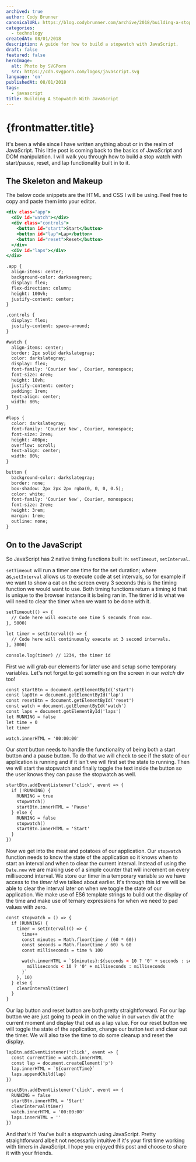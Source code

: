 ```yaml
---
archived: true
author: Cody Brunner
canonicalURL: https://blog.codybrunner.com/archive/2018/building-a-stopwatch-with-javascript
categories:
  - technology
createdAt: 08/01/2018
description: A guide for how to build a stopwatch with JavaScript.
draft: false
featured: false
heroImage:
  alt: Photo by SVGPorn
  src: https://cdn.svgporn.com/logos/javascript.svg
language: 'en'
publishedAt: 08/01/2018
tags:
  - javascript
title: Building A Stopwatch With JavaScript
---
```



# {frontmatter.title}

It's been a while since I have written anything about or in the realm of JavaScript. This little post is coming back to the basics of JavaScript and DOM manipulation. I will walk you through how to build a stop watch with start/pause, reset, and lap functionality built in to it.

## The Skeleton and Makeup

The below code snippets are the HTML and CSS I will be using. Feel free to copy and paste them into your editor.

```html:stopwatch.html
<div class="app">
  <div id="watch"></div>
  <div class="controls">
    <button id="start">Start</button>
    <button id="lap">Lap</button>
    <button id="reset">Reset</button>
  </div>
  <div id="laps"></div>
</div>
```

```css:stopwatch.html
.app {
  align-items: center;
  background-color: darkseagreen;
  display: flex;
  flex-direction: column;
  height: 100vh;
  justify-content: center;
}

.controls {
  display: flex;
  justify-content: space-around;
}

#watch {
  align-items: center;
  border: 2px solid darkslategray;
  color: darkslategray;
  display: flex;
  font-family: 'Courier New', Courier, monospace;
  font-size: 4rem;
  height: 10vh;
  justify-content: center;
  padding: 1rem;
  text-align: center;
  width: 80%;
}

#laps {
  color: darkslategray;
  font-family: 'Courier New', Courier, monospace;
  font-size: 2rem;
  height: 400px;
  overflow: scroll;
  text-align: center;
  width: 80%;
}

button {
  background-color: darkslategray;
  border: none;
  box-shadow: 2px 2px 2px rgba(0, 0, 0, 0.5);
  color: white;
  font-family: 'Courier New', Courier, monospace;
  font-size: 2rem;
  height: 3rem;
  margin: 1rem;
  outline: none;
}
```

## On to the JavaScript

So JavaScript has 2 native timing functions built in: `setTimeout`, `setInterval`.

`setTimeout` will run a timer one time for the set duration; where as,`setInterval` allows us to execute code at set intervals, so for example if we want to show a cat on the screen every 3 seconds this is the timing function we would want to use. Both timing functions return a timing id that is unique to the browser instance it is being ran in. The timer id is what we will need to clear the timer when we want to be done with it.

```javascript:stopwatch.html
setTimeout(() => {
  // Code here will execute one time 5 seconds from now.
}, 5000)

let timer = setInterval(() => {
  // Code here will continuously execute at 3 second intervals.
}, 3000)

console.log(timer) // 1234, the timer id
```

First we will grab our elements for later use and setup some temporary variables. Let's not forget to get something on the screen in our _watch_ div too!

```javascript:stopwatch.html
const startBtn = document.getElementById('start')
const lapBtn = document.getElementById('lap')
const resetBtn = document.getElementById('reset')
const watch = document.getElementById('watch')
const laps = document.getElementById('laps')
let RUNNING = false
let time = 0
let timer

watch.innerHTML = '00:00:00'
```

Our _start_ button needs to handle the functionality of being both a start button and a pause button. To do that we will check to see if the state of our application is running and if it isn't we will first set the state to running. Then we will start the stopwatch and finally toggle the text inside the button so the user knows they can pause the stopwatch as well.

```javascript:stopwatch.html
startBtn.addEventListener('click', event => {
  if (!RUNNING) {
    RUNNING = true
    stopwatch()
    startBtn.innerHTML = 'Pause'
  } else {
    RUNNING = false
    stopwatch()
    startBtn.innerHTML = 'Start'
  }
})
```

Now we get into the meat and potatoes of our application. Our `stopwatch` function needs to know the state of the application so it knows when to start an interval and when to clear the current interval. Instead of using the `Date.now` we are making use of a simple counter that will increment on every millisecond interval. We store our timer in a temporary variable so we have access to the _timer id_ we talked about earlier. It's through this id we will be able to clear the interval later on when we toggle the state of our application. We make use of ES6 template strings to build out the display of the time and make use of ternary expressions for when we need to pad values with zero.

```javascript:stopwatch.html
const stopwatch = () => {
  if (RUNNING) {
    timer = setInterval(() => {
      time++
      const minutes = Math.floor(time / (60 * 60))
      const seconds = Math.floor(time / 60) % 60
      const milliseconds = time % 100

      watch.innerHTML = `${minutes}:${seconds < 10 ? '0' + seconds : seconds}:${
        milliseconds < 10 ? '0' + milliseconds : milliseconds
      }`
    }, 10)
  } else {
    clearInterval(timer)
  }
}
```

Our lap button and reset button are both pretty straightforward. For our lap button we are just going to peak in on the value in our `watch` div at the current moment and display that out as a lap value. For our reset button we will toggle the state of the application, change our button text and clear out the timer. We will also take the time to do some cleanup and reset the display.

```javascript:stopwatch.html
lapBtn.addEventListener('click', event => {
  const currentTime = watch.innerHTML
  const lap = document.createElement('p')
  lap.innerHTML = `${currentTime}`
  laps.appendChild(lap)
})

resetBtn.addEventListener('click', event => {
  RUNNING = false
  startBtn.innerHTML = 'Start'
  clearInterval(timer)
  watch.innerHTML = '00:00:00'
  laps.innerHTML = ''
})
```

And that's it! You've built a stopwatch using JavaScript. Pretty straightforward albeit not necessarily intuitive if it's your first time working with timers in JavaScript. I hope you enjoyed this post and choose to share it with your friends.

<Signature />
